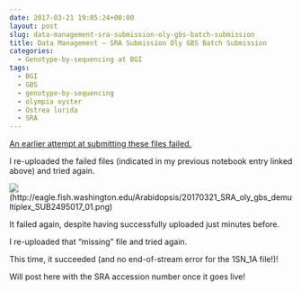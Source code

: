 ```yaml
---
date: 2017-03-21 19:05:24+00:00
layout: post
slug: data-management-sra-submission-oly-gbs-batch-submission
title: Data Management – SRA Submission Oly GBS Batch Submission
categories:
  - Genotype-by-sequencing at BGI
tags:
  - BGI
  - GBS
  - genotype-by-sequencing
  - olympia oyster
  - Ostrea lurida
  - SRA
---
```


[An earlier attempt at submitting these files failed.](https://robertslab.github.io/sams-notebook/2017/03/20/data-management-sra-submission-oly-gbs-batch-submission-fail.html)

I re-uploaded the failed files (indicated in my previous notebook entry linked above) and tried again.

![](https://eagle.fish.washington.edu/Arabidopsis/20170321_SRA_oly_gbs_demultiplex_SUB2495017_01.png)(http://eagle.fish.washington.edu/Arabidopsis/20170321_SRA_oly_gbs_demultiplex_SUB2495017_01.png)



It failed again, despite having successfully uploaded just minutes before.

I re-uploaded that "missing" file and tried again.

This time, it succeeded (and no end-of-stream error for the 1SN_1A file!)!

Will post here with the SRA accession number once it goes live!


